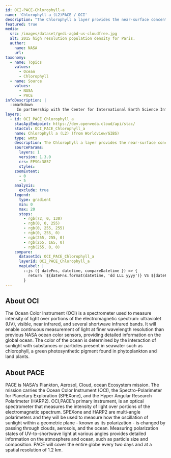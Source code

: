 ```yaml
---
id: OCI-PACE-Chlorophyll-a
name: 'Chlorophyll a (L2)PACE / OCI'
description: "The Chlorophyll a layer provides the near-surface concentration of chlorophyll a in milligrams of chlorophyll pigment per cubic meter (mg/m3) in the ocean."
featured: true
media:
  src: /images/dataset/gedi-agbd-us-cloudfree.jpg
  alt: 2015 high resolution population density for Paris.
  author:
    name: NASA
    url: 
taxonomy:
  - name: Topics
    values:
      - Ocean
      - Chlorophyll
  - name: Source
    values:
      - NASA
      - PACE
infoDescription: |
  ::markdown    
     In partnership with the Center for International Earth Science Information Network (CIESIN) at Columbia University, Meta [formerly known as Facebook] used census data and computer vision techniques (Convolutional Neural Networks) to identify buildings from publicly accessible mapping services to create population density datasets. These high-resolution maps estimate the number of individuals living within 30-meter grid tiles on a global scale. The population estimates are based on data from the Gridded Population of the World (GPWv4) data collection.
layers:
  - id: OCI_PACE_Chlorophyll_a
    stacApiEndpoint: https://dev.openveda.cloud/api/stac/
    stacCol: OCI_PACE_Chlorophyll_a
    name: Chlorophyll a (L2) (from Worldview/GIBS)
    type: wmts 
    description: The Chlorophyll a layer provides the near-surface concentration of chlorophyll a in milligrams of chlorophyll pigment per cubic meter (mg/m3) in the ocean.
    sourceParams:
      layers: 1
      version: 1.3.0
      crs: EPSG:3857
      styles:
    zoomExtent:
      - 0
      - 5
    analysis:
      exclude: true
    legend:
      type: gradient
      min: 0
      max: 20
      stops:
        - rgb(72, 0, 130)     
        - rgb(0, 0, 255)     
        - rgb(0, 255, 255)    
        - rgb(0, 255, 0)      
        - rgb(255, 255, 0)   
        - rgb(255, 165, 0)  
        - rgb(255, 0, 0)     
    compare:
      datasetId: OCI_PACE_Chlorophyll_a
      layerId: OCI_PACE_Chlorophyll_a
      mapLabel: |
        ::js ({ dateFns, datetime, compareDatetime }) => {
          return `${dateFns.format(datetime, 'dd LLL yyyy')} VS ${dateFns.format(compareDatetime, 'dd LLL yyyy')}`;
        }
---
```

<Block>
<Prose>

## About OCI
The Ocean Color Instrument (OCI) is a spectrometer used to measure intensity of light over portions of the electromagnetic spectrum: ultraviolet (UV), visible, near infrared, and several shortwave infrared bands. It will enable continuous measurement of light at finer wavelength resolution than previous NASA ocean color sensors, providing detailed information on the global ocean. The color of the ocean is determined by the interaction of sunlight with substances or particles present in seawater such as chlorophyll, a green photosynthetic pigment found in phytoplankton and land plants.

## About PACE
PACE is NASA's Plankton, Aerosol, Cloud, ocean Ecosystem mission. The mission carries the Ocean Color Instrument (OCI), the Spectro-Polarimeter for Planetary Exploration (SPEXone), and the Hyper Angular Research Polarimeter (HARP2). OCI,PACE’s primary instrument, is an optical spectrometer that measures the intensity of light over portions of the electromagnetic spectrum. SPEXone and HARP2 are multi-angle polarimeters and they will be used to measure how the oscillation of sunlight within a geometric plane - known as its polarization - is changed by passing through clouds, aerosols, and the ocean. Measuring polarization states of UV-to-shortwave light at various angles provides detailed information on the atmosphere and ocean, such as particle size and composition. PACE will cover the entire globe every two days and at a spatial resolution of 1.2 km.

</Prose>
</Block>
